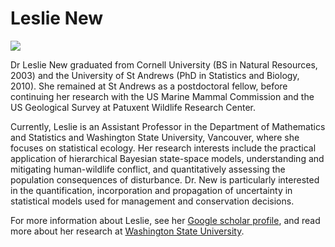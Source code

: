 
# Leslie New

![](images/clipboard-1953961473.png)

Dr Leslie New graduated from Cornell University (BS in Natural Resources, 2003) and the University of St Andrews (PhD in Statistics and Biology, 2010). She remained at St Andrews as a postdoctoral fellow, before continuing her research with the US Marine Mammal Commission and the US Geological Survey at Patuxent Wildlife Research Center.

Currently, Leslie is an Assistant Professor in the Department of Mathematics and Statistics and Washington State University, Vancouver, where she focuses on statistical ecology. Her research interests include the practical application of hierarchical Bayesian state-space models, understanding and mitigating human-wildlife conflict, and quantitatively assessing the population consequences of disturbance. Dr. New is particularly interested in the quantification, incorporation and propagation of uncertainty in statistical models used for management and conservation decisions.

For more information about Leslie, see her [Google scholar profile](https://scholar.google.com.au/citations?user=P9JQOi8AAAAJ&hl=en&oi=ao), and read more about her research at [Washington State University](https://labs.wsu.edu/leslie-new/).
